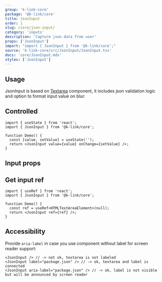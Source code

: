 ```yaml
---
group: 'k-link-core'
package: '@k-link/core'
title: JsonInput
order: 1
slug: /core/json-input/
category: 'inputs'
description: 'Capture json data from user'
props: ['JsonInput']
import: "import { JsonInput } from '@k-link/core';"
source: 'k-link-core/src/JsonInput/JsonInput.tsx'
docs: 'core/JsonInput.mdx'
styles: ['JsonInput']
---
```



## Usage

JsonInput is based on [Textarea](/core/textarea/) component,
it includes json validation logic and option to format input value on blur:

<Demo data={JsonInputDemos.usage} />

## Controlled

```tsx
import { useState } from 'react';
import { JsonInput } from '@k-link/core';

function Demo() {
  const [value, setValue] = useState('');
  return <JsonInput value={value} onChange={setValue} />;
}
```

## Input props

<Demo data={JsonInputDemos.configurator} />

## Get input ref

```tsx
import { useRef } from 'react';
import { JsonInput } from '@k-link/core';

function Demo() {
  const ref = useRef<HTMLTextAreaElement>(null);
  return <JsonInput ref={ref} />;
}
```

## Accessibility

Provide `aria-label` in case you use component without label for screen reader support:

```tsx
<JsonInput /> // -> not ok, textarea is not labeled
<JsonInput label="package.json" /> // -> ok, textarea and label is connected
<JsonInput aria-label="package.json" /> // -> ok, label is not visible but will be announced by screen reader
```
